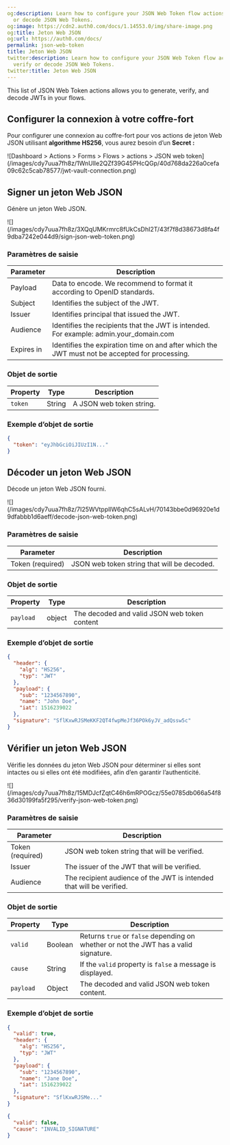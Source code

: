 ```yaml
---
og:description: Learn how to configure your JSON Web Token flow actions to sign, verify
  or decode JSON Web Tokens.
og:image: https://cdn2.auth0.com/docs/1.14553.0/img/share-image.png
og:title: Jeton Web JSON
og:url: https://auth0.com/docs/
permalink: json-web-token
title: Jeton Web JSON
twitter:description: Learn how to configure your JSON Web Token flow actions to sign,
  verify or decode JSON Web Tokens.
twitter:title: Jeton Web JSON
---
```


This list of <Tooltip tip="JSON Web Token (JWT): Standard ID Token format (and often Access Token format) used to represent claims securely between two parties." cta="View Glossary" href="/docs/glossary?term=JSON+Web+Token">JSON Web Token</Tooltip> actions allows you to generate, verify, and decode JWTs in your flows.

## Configurer la connexion à votre coffre-fort

Pour configurer une connexion au coffre-fort pour vos actions de jeton Web JSON utilisant **algorithme HS256**, vous aurez besoin d’un **Secret :**

<Frame>![Dashboard > Actions > Forms > Flows > actions > JSON web token](/images/cdy7uua7fh8z/1WnUlIe2QZf39G45PHcQGp/40d768da226a0cefa09c62c5cab78577/jwt-vault-connection.png)</Frame>

## Signer un jeton Web JSON

Génère un jeton Web JSON.

<Frame>![](/images/cdy7uua7fh8z/3XQqUMKrmrc8fUkCsDhI2T/43f7f8d38673d8fa4f9dba7242e044d9/sign-json-web-token.png)</Frame>

### Paramètres de saisie

<table class="table">
<thead>
<tr>
<th><b>Parameter</b></th>
<th><b>Description</b></th>
</tr>
</thead>
<tbody>
<tr>
<td>Payload</td>
<td>
              Data to encode. We recommend to format it according to OpenID standards.	
          </td>
</tr>
<tr>
<td>Subject</td>
<td>
             Identifies the subject of the JWT.
          </td>
</tr>
<tr>
<td>Issuer</td>
<td>
              Identifies principal that issued the JWT.	
          </td>
</tr>
<tr>
<td>Audience</td>
<td>
             Identifies the recipients that the JWT is intended. For example:  admin.your_domain.com
          </td>
</tr>
<tr>
<td>Expires in</td>
<td>
             Identifies the expiration time on and after which the JWT must not be accepted for processing. 
          </td>
</tr>
</tbody>
</table>

### Objet de sortie

<table class="table">
<thead>
<tr>
<th><b>Property</b></th>
<th><b>Type</b></th>
<th><b>Description</b></th>
</tr>
</thead>
<tbody>
<tr>
<td><code>token</code></td>
<td>String</td>
<td>A JSON web token string.</td>
</tr>
</tbody>
</table>

### Exemple d’objet de sortie

```json lines
{
  "token": "eyJhbGciOiJIUzI1N..."
}
```






## Décoder un jeton Web JSON

Décode un jeton Web JSON fourni.

<Frame>![](/images/cdy7uua7fh8z/7I25WVtppllW6qhC5sALvH/70143bbe0d96920e1d9dfabbb1d6aeff/decode-json-web-token.png)</Frame>

### Paramètres de saisie

<table class="table">
<thead>
<tr>
<th><b>Parameter</b></th>
<th><b>Description</b></th>
</tr>
</thead>
<tbody>
<tr>
<td>Token (required)</td>
<td>
              JSON web token string that will be decoded.	
          </td>
</tr>
</tbody>
</table>

### Objet de sortie

<table class="table">
<thead>
<tr>
<th><b>Property</b></th>
<th><b>Type</b></th>
<th><b>Description</b></th>
</tr>
</thead>
<tbody>
<tr>
<td><code>payload</code></td>
<td>object</td>
<td>The decoded and valid JSON web token content</td>
</tr>
</tbody>
</table>

### Exemple d’objet de sortie

```json lines
{
  "header": {
    "alg": "HS256",
    "typ": "JWT"
  },
  "payload": {
    "sub": "1234567890",
    "name": "John Doe",
    "iat": 1516239022
  },
  "signature": "SflKxwRJSMeKKF2QT4fwpMeJf36POk6yJV_adQssw5c"
}
```






## Vérifier un jeton Web JSON

Vérifie les données du jeton Web JSON pour déterminer si elles sont intactes ou si elles ont été modifiées, afin d’en garantir l’authenticité.

<Frame>![](/images/cdy7uua7fh8z/15MDJcfZqtC46h6mRPOGcz/55e0785db066a54f836d30199fa5f295/verify-json-web-token.png)</Frame>

### Paramètres de saisie

<table class="table">
<thead>
<tr>
<th><b>Parameter</b></th>
<th><b>Description</b></th>
</tr>
</thead>
<tbody>
<tr>
<td>Token (required)</td>
<td>
              JSON web token string that will be verified.	
          </td>
</tr>
<tr>
<td>Issuer</td>
<td>
              The issuer of the JWT that will be verified.	
          </td>
</tr>
<tr>
<td>Audience</td>
<td>
             The recipient audience of the JWT is intended that will be verified.
          </td>
</tr>
</tbody>
</table>

### Objet de sortie

<table class="table">
<thead>
<tr>
<th><b>Property</b></th>
<th><b>Type</b></th>
<th><b>Description</b></th>
</tr>
</thead>
<tbody>
<tr>
<td><code>valid</code></td>
<td>Boolean</td>
<td>Returns <code>true</code> or <code>false</code> depending on whether or not the JWT has a valid signature.</td>
</tr>
<tr>
<td><code>cause</code></td>
<td>String</td>
<td>If the <code>valid</code> property is <code>false</code> a message is displayed.</td>
</tr>
<tr>
<td><code>payload</code></td>
<td>Object</td>
<td>The decoded and valid JSON web token content.</td>
</tr>
</tbody>
</table>

### Exemple d’objet de sortie

```json lines
{
  "valid": true,
  "header": {
    "alg": "HS256",
    "typ": "JWT"
  },
  "payload": {
    "sub": "1234567890",
    "name": "Jane Doe",
    "iat": 1516239022
  },
  "signature": "SflKxwRJSMe..."
}
```






```json lines
{
  "valid": false,
  "cause": "INVALID_SIGNATURE"
}
```